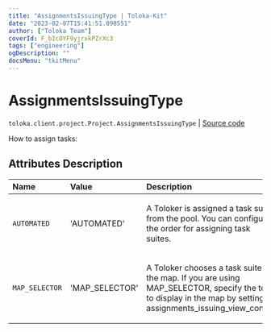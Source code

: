 ```yaml
---
title: "AssignmentsIssuingType | Toloka-Kit"
date: "2023-02-07T15:41:51.098551"
author: ["Toloka Team"]
coverId: F_bIcOYF9yjrxkPZrXc3
tags: ["engineering"]
ogDescription: ""
docsMenu: "tkitMenu"
---
```


# AssignmentsIssuingType
`toloka.client.project.Project.AssignmentsIssuingType` | [Source code](https://github.com/Toloka/toloka-kit/blob/v1.1.3/src/client/project/__init__.py#L114)

How to assign tasks:

## Attributes Description

| Name | Value | Description |
| :------| :-----------| :----------| 
`AUTOMATED`|'AUTOMATED'|<p>A Toloker is assigned a task suite from the pool. You can configure the order for assigning task suites.</p>
`MAP_SELECTOR`|'MAP_SELECTOR'|<p>A Toloker chooses a task suite on the map. If you are using MAP_SELECTOR, specify the text to display in the map by setting assignments_issuing_view_config.</p>